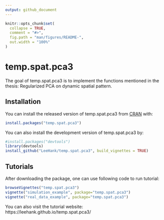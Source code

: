 ```yaml
---
output: github_document
---
```


<!-- README.md is generated from README.Rmd. Please edit that file -->

```r
knitr::opts_chunk$set(
  collapse = TRUE,
  comment = "#>",
  fig.path = "man/figures/README-",
  out.width = "100%"
)
```
# temp.spat.pca3

The goal of temp.spat.pca3 is to implement the functions mentioned in the thesis: Regularized PCA on dynamic spatial pattern.

## Installation

You can install the released version of temp.spat.pca3 from [CRAN](https://CRAN.R-project.org) with:

``` r
install.packages("temp.spat.pca3")
```

You can also install the development version of temp.spat.pca3 by:  

```r
#install.packages("devtools")
library(devtools)
install_github("LeeHank/temp.spat.pca3", build_vignettes = TRUE)
```
## Tutorials  

After downloading the package, one can use following code to run tutorial:  
```r
browseVignettes("temp.spat.pca3")
vignette("simulation_example", package="temp.spat.pca3")
vignette("real_data_example", package="temp.spat.pca3")

```

You can also visit the tutorial website:  
https://leehank.github.io/temp.spat.pca3/